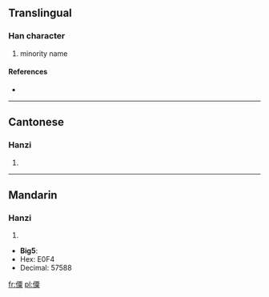 ==Translingual==

===Han character===
{{Han char|rn=9|rad=人|as=12|sn=14|four=2129<sub>9</sub>|canj=人一田木 (OMWD), X人一田木 (XOMWD)}}

# minority name

====References====
* {{Han ref|kx=0118.051|hdz=10217.170|uh=50F3|ud=20723}}

----

==Cantonese==

===Hanzi===
{{yue-hanzi|jyut=|y=suk1}}

# {{defn|Cantonese|sort=人12}}

----

==Mandarin==

===Hanzi===
{{cmn-hanzi|pin=[[sù]] ([[su4]])|wg=su<sup>4</sup>}}

# {{defn|Mandarin|sort=人12}}

* '''Big5''':
* Hex: E0F4
* Decimal: 57588

[[fr:僳]]
[[pl:僳]]